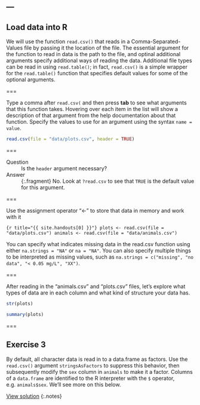 ---
---

## Load data into R

We will use the function `read.csv()` that reads in a Comma-Separated-Values file by passing it the location of the file.
The essential argument for the function to read in data is the path to the file, and optinal additional arguments specify additional ways of reading the data.
Additional file types can be read in using `read.table()`; in fact, `read.csv()` is a simple wrapper  for the `read.table()` function that specifies default values for some of the optional arguments.

===

Type a comma after `read.csv(` and then press **tab** to see what arguments that this function takes.
Hovering over each item in the list will show a description of that argument from the help documentation about that function.
Specify the values to use for an argument using the syntax `name = value`. 

```r
read.csv(file = "data/plots.csv", header = TRUE)
```

===

Question
: Is the `header` argument necessary?

Answer
: {:.fragment} No. Look at `?read.csv` to see that `TRUE` is the default value for this argument.

===

Use the assignment operator "<-" to store that data in memory and work with it

```{r title="{{ site.handouts[0] }}"}
plots <- read.csv(file = "data/plots.csv")
animals <- read.csv(file = "data/animals.csv")
``` 

You can specify what indicates missing data in the read.csv function using either `na.strings = "NA"` or `na = "NA"`.
You can also specify multiple things to be interpreted as missing values, such as `na.strings = c("missing", "no data", "< 0.05 mg/L", "XX")`.

===

After reading in the "animals.csv" and "plots.csv" files, let's explore what types of data are in each column and what kind of structure your data has. 

```r
str(plots)
```

```r
summary(plots)
```

===

## Exercise 3

By default, all character data is read in to a data.frame as factors.
Use the `read.csv()` argument `stringsAsFactors` to suppress this behavior, then subsequently modify the `sex` column in `animals` to make it a factor.
Columns of a `data.frame` are identified to the R interpreter with the `$` operator, e.g. `animals$sex`. We'll see more on this below.

[View solution](#solution-4)
{:.notes}